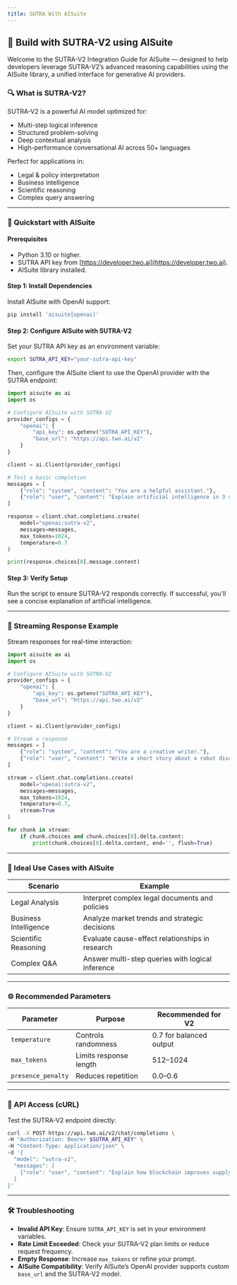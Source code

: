 ```yaml
---
title: SUTRA With AISuite
---
```


## 🧠 Build with SUTRA-V2 using AISuite

Welcome to the SUTRA-V2 Integration Guide for AISuite — designed to help developers leverage SUTRA-V2’s advanced reasoning capabilities using the AISuite library, a unified interface for generative AI providers.

### 🔍 What is SUTRA-V2?

SUTRA-V2 is a powerful AI model optimized for:

- Multi-step logical inference
- Structured problem-solving
- Deep contextual analysis
- High-performance conversational AI across 50+ languages

Perfect for applications in:

- Legal & policy interpretation
- Business intelligence
- Scientific reasoning
- Complex query answering

---

### 🧪 Quickstart with AISuite

#### Prerequisites

- Python 3.10 or higher.
- SUTRA API key from [https://developer.two.ai](https://developer.two.ai).
- AISuite library installed.

#### Step 1: Install Dependencies

Install AISuite with OpenAI support:

```bash
pip install 'aisuite[openai]'
```

#### Step 2: Configure AISuite with SUTRA-V2

Set your SUTRA API key as an environment variable:

```bash
export SUTRA_API_KEY="your-sutra-api-key"
```

Then, configure the AISuite client to use the OpenAI provider with the SUTRA endpoint:

```python
import aisuite as ai
import os

# Configure AISuite with SUTRA-V2
provider_configs = {
    "openai": {
        "api_key": os.getenv("SUTRA_API_KEY"),
        "base_url": "https://api.two.ai/v2"
    }
}

client = ai.Client(provider_configs)

# Test a basic completion
messages = [
    {"role": "system", "content": "You are a helpful assistant."},
    {"role": "user", "content": "Explain artificial intelligence in 3 sentences."}
]

response = client.chat.completions.create(
    model="openai:sutra-v2",
    messages=messages,
    max_tokens=1024,
    temperature=0.7
)

print(response.choices[0].message.content)
```

#### Step 3: Verify Setup

Run the script to ensure SUTRA-V2 responds correctly. If successful, you’ll see a concise explanation of artificial intelligence.

---

### 🔁 Streaming Response Example

Stream responses for real-time interaction:

```python
import aisuite as ai
import os

# Configure AISuite with SUTRA-V2
provider_configs = {
    "openai": {
        "api_key": os.getenv("SUTRA_API_KEY"),
        "base_url": "https://api.two.ai/v2"
    }
}

client = ai.Client(provider_configs)

# Stream a response
messages = [
    {"role": "system", "content": "You are a creative writer."},
    {"role": "user", "content": "Write a short story about a robot discovering emotions."}
]

stream = client.chat.completions.create(
    model="openai:sutra-v2",
    messages=messages,
    max_tokens=1024,
    temperature=0.7,
    stream=True
)

for chunk in stream:
    if chunk.choices and chunk.choices[0].delta.content:
        print(chunk.choices[0].delta.content, end='', flush=True)
```

---

### 🧠 Ideal Use Cases with AISuite

| Scenario              | Example                                          |
| --------------------- | ------------------------------------------------ |
| Legal Analysis        | Interpret complex legal documents and policies   |
| Business Intelligence | Analyze market trends and strategic decisions    |
| Scientific Reasoning  | Evaluate cause-effect relationships in research  |
| Complex Q&A           | Answer multi-step queries with logical inference |

---

### ⚙️ Recommended Parameters

| Parameter          | Purpose                | Recommended for V2      |
| ------------------ | ---------------------- | ----------------------- |
| `temperature`      | Controls randomness    | 0.7 for balanced output |
| `max_tokens`       | Limits response length | 512–1024                |
| `presence_penalty` | Reduces repetition     | 0.0–0.6                 |

---

### 🔗 API Access (cURL)

Test the SUTRA-V2 endpoint directly:

```bash
curl -X POST https://api.two.ai/v2/chat/completions \
-H "Authorization: Bearer $SUTRA_API_KEY" \
-H "Content-Type: application/json" \
-d '{
  "model": "sutra-v2",
  "messages": [
    {"role": "user", "content": "Explain how blockchain improves supply chain transparency."}
  ]
}'
```

---

### 🛠 Troubleshooting

- **Invalid API Key**: Ensure `SUTRA_API_KEY` is set in your environment variables.
- **Rate Limit Exceeded**: Check your SUTRA-V2 plan limits or reduce request frequency.
- **Empty Response**: Increase `max_tokens` or refine your prompt.
- **AISuite Compatibility**: Verify AISuite’s OpenAI provider supports custom `base_url` and the SUTRA-V2 model.
